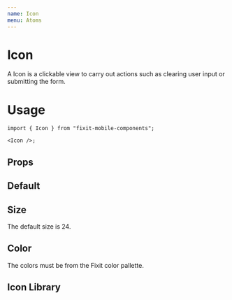 ```yaml
---
name: Icon
menu: Atoms
---
```



# Icon

A Icon is a clickable view to carry out actions such as clearing user input or submitting the form.

# Usage

```tsx
import { Icon } from "fixit-mobile-components";

<Icon />;
```

## Props

<Props of={Icon}></Props>

## Default

<Playground>
  <Icon name="emoticon-kiss" />
</Playground>

## Size

The default size is 24.

<Playground>
  <Icon name="format-size" size={10} />
  <Icon name="format-size" size={20} />
  <Icon name="format-size" size={30} />
  <Icon name="format-size" size={40} />
  <Icon name="format-size" size={50} />
  <Icon name="format-size" size={60} />
  <Icon name="format-size" size={70} />
</Playground>

## Color

The colors must be from the Fixit color pallette.

<Playground>
  <Icon name="palette-swatch" color="primary" />
  <Icon name="palette-swatch" color="accent" />
  <Icon name="palette-swatch" color="grey" />
  <Icon name="palette-swatch" color="light" />
  <Icon name="palette-swatch" color="dark" />
  <Icon name="palette-swatch" color="red" />
  <Icon name="palette-swatch" color="orange" />
  <Icon name="palette-swatch" color="yellow" />
  <Icon name="palette-swatch" color="blue" />
  <Icon name="palette-swatch" color="green" />
  <Icon name="palette-swatch" color="notification" />
  <Icon name="palette-swatch" color="error" />
  <Icon name="palette-swatch" color="success" />
</Playground>

## Icon Library

<Playground>
  <Icon library="Entypo" name="github" />
</Playground>
